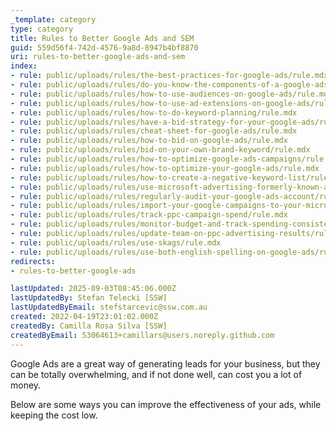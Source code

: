 ```yaml
---
_template: category
type: category
title: Rules to Better Google Ads and SEM
guid: 559d56f4-742d-4576-9a8d-8947b4bf8870
uri: rules-to-better-google-ads-and-sem
index:
- rule: public/uploads/rules/the-best-practices-for-google-ads/rule.mdx
- rule: public/uploads/rules/do-you-know-the-components-of-a-google-ads-campaign/rule.mdx
- rule: public/uploads/rules/how-to-use-audiences-on-google-ads/rule.mdx
- rule: public/uploads/rules/how-to-use-ad-extensions-on-google-ads/rule.mdx
- rule: public/uploads/rules/how-to-do-keyword-planning/rule.mdx
- rule: public/uploads/rules/have-a-bid-strategy-for-your-google-ads/rule.mdx
- rule: public/uploads/rules/cheat-sheet-for-google-ads/rule.mdx
- rule: public/uploads/rules/how-to-bid-on-google-ads/rule.mdx
- rule: public/uploads/rules/bid-on-your-own-brand-keyword/rule.mdx
- rule: public/uploads/rules/how-to-optimize-google-ads-campaigns/rule.mdx
- rule: public/uploads/rules/how-to-optimize-your-google-ads/rule.mdx
- rule: public/uploads/rules/how-to-create-a-negative-keyword-list/rule.mdx
- rule: public/uploads/rules/use-microsoft-advertising-formerly-known-as-bing-ads/rule.mdx
- rule: public/uploads/rules/regularly-audit-your-google-ads-account/rule.mdx
- rule: public/uploads/rules/import-your-google-campaigns-to-your-microsoft-ads/rule.mdx
- rule: public/uploads/rules/track-ppc-campaign-spend/rule.mdx
- rule: public/uploads/rules/monitor-budget-and-track-spending-consistently/rule.mdx
- rule: public/uploads/rules/update-team-on-ppc-advertising-results/rule.mdx
- rule: public/uploads/rules/use-skags/rule.mdx
- rule: public/uploads/rules/use-both-english-spelling-on-google-ads/rule.mdx
redirects:
- rules-to-better-google-ads

lastUpdated: 2025-09-03T08:45:06.000Z
lastUpdatedBy: Stefan Telecki [SSW]
lastUpdatedByEmail: stefstarcevic@ssw.com.au
created: 2022-04-19T23:01:02.000Z
createdBy: Camilla Rosa Silva [SSW]
createdByEmail: 53064613+camillars@users.noreply.github.com
---
```


Google Ads are a great way of generating leads for your business, but they can be totally overwhelming, and if not done well, can cost you a lot of money.

Below are some ways you can improve the effectiveness of your ads, while keeping the cost low.
